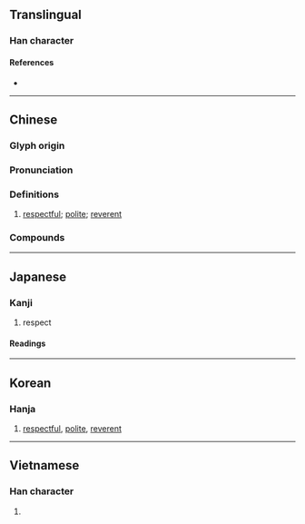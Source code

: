 {{character info/new}}
==Translingual==

===Han character===
{{Han char|rn=61|rad=心|as=06|sn=10|four=44338|canj=TCP|ids=⿱共㣺}}

====References====
* {{Han ref|kx=0385.150|dkj=10596|dj=0717.050|hdz=42299.090|uh=606D|ud=24685|bh=AEA5|bd=44709}}

----

==Chinese==
{{zh-forms}}

===Glyph origin===
{{Han etym}}

===Pronunciation===
{{zh-pron
|m=gōng
|m-s=
|c=gung1
|c-t=
|g=
|h=pfs=kiûng
|j=
|mb=gé̤ng
|md=gṳ̆ng
|mn=kiong
|mn-t=giong1
|w=1kun
|x=
|mc=y
|oc=y
|cat=a
}}

===Definitions===
{{zh-hanzi}}

# [[respectful]]; [[polite]]; [[reverent]]

===Compounds===
{{zh-der|恭喜|恭喜發財|恭士|出大恭|恭人|出虛恭|出小恭|恭迎|恭楷|兄友弟恭|恭儉靜一|不恭|恭本|恭維話|恭敬|恭行天罰|恭候|恭順|恭逢其盛|恭賀新禧|恭賀|恭謹謙和|恭謹|恭肅嚴整|恭聽|恭桶|恭本正傳|恭恭敬敬|恭己|恭儉|卻之不恭|恭維|恭職|出恭|後恭前倨|前倨後恭|恭送|恭己待人|大恭|打恭作揖|畢恭畢敬|打恭|玩世不恭|洗耳恭聽|桀驁不恭|足恭|虛恭實怨|臭恭維|象恭|謙恭|魯恭王|謙恭厚道|肅恭|謙恭下士|顛越不恭|耿恭拜井}}

----

==Japanese==

===Kanji===
{{ja-kanji|grade=c|rs=心06}}

# respect

====Readings====
{{ja-readings
|goon=く
|kanon=きょう
|kun=うやうや-し.い
}}

----

==Korean==

===Hanja===
{{ko-hanja|hangeul=공|eumhun=|rv=gong|mr=kong|y=kong}}

# [[respectful]], [[polite]], [[reverent]]

----

==Vietnamese==

===Han character===
{{vi-hantu|cung|rs=心06}}

# {{defn|lang=vi|sort=心06}}